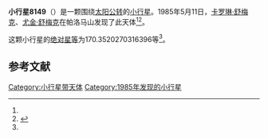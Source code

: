 {{Infobox planet
| bgcolour = #FFFFC0
| name = 8149 Ruff
| symbol = 
| image = 
| caption = 
| discovery = yes
| discovery_ref = 
| discoverer = [[卡罗琳·舒梅克|卡罗琳·舒梅克]]、[[尤金·舒梅克|尤金·舒梅克]]
| discovery_site = [[帕洛马山|帕洛马山]] 
| discovered = 1985年5月11日
| designations = yes
| mp_name = 
| named_after = 
| alt_names = 1985 JN1/ 1992 HC
| mp_category = [[主带小行星|主带小行星]]
| orbit_ref = <ref name="a">[http://ssd.jpl.nasa.gov/sbdb.cgi?sstr=8149 8149 Ruff] {{Wayback|url=http://ssd.jpl.nasa.gov/sbdb.cgi?sstr=8149 |date=20201202091510 }}，小行星數據庫瀏覽器（JPL Small-Body Database Browser）－[[美国国家航空航天局|美国国家航空航天局]]喷气推进实验室</ref>
| epoch = 2456400.5 (2013年4月18日更新)
| aphelion = {{convert|2.655275978141267|AU|km|3|abbr=on|lk=out}}
| perihelion = {{convert|1.989265606688865|AU|km|3|abbr=on}}
| semimajor = {{convert|2.322270792415066|AU|km|3|abbr=on}}
| eccentricity = 0.143396363
| period = 1292.610612 [[日|日]]<br />3.54[[儒略年|儒略年]]
| avg_speed = 
| inclination = 6.587906721550501
| asc_node = 81.38221265813331
| mean_anomaly = 
| arg_peri = 170.3520270316396
| satellites = 
| physical_characteristics = yes
| dimensions = 
| mass = 
| density = 
| surface_grav = 
| escape_velocity = 
| sidereal_day = 
| axial_tilt = 
| pole_ecliptic_lat = 
| pole_ecliptic_lon = 
| albedo = 
| temperatures= 
| temp_name1 = 
| mean_temp_1 = 
| max_temp_1 = 
| temp_name2 = 
| max_temp_2 = 
| spectral_type = 
| abs_magnitude = 170.3520270316396
}}

'''小行星8149'''（{{lang-en|8149 Ruff}}）是一颗围绕[[太阳|太阳]][[公转|公转]]的[[小行星|小行星]]。1985年5月11日，[[卡罗琳·舒梅克|卡罗琳·舒梅克]]、[[尤金·舒梅克|尤金·舒梅克]]在帕洛马山发现了此天体<ref name="a" /><ref>{{cite news|title=小行星列表|url=http://cfa-www.harvard.edu/iau/lists/NumberedMPs.txt|accessdate=2013-07-08|newspaper=哈佛大学|archive-date=2008-05-17|archive-url=https://web.archive.org/web/20080517010638/http://cfa-www.harvard.edu/iau/lists/NumberedMPs.txt|dead-url=no}}</ref>。

这颗小行星的[[绝对星等|绝对星等]]为170.3520270316396等<ref name="a" />。

==参考文献==
{{reflist}}
{{Minor Planet Number|[[小行星8148|小行星8148]]|[[小行星8150|小行星8150]]}}

{{小天体}}

[[Category:小行星带天体|Category:小行星带天体]]
[[Category:1985年发现的小行星|Category:1985年发现的小行星]]

{{asteroid-stub}}